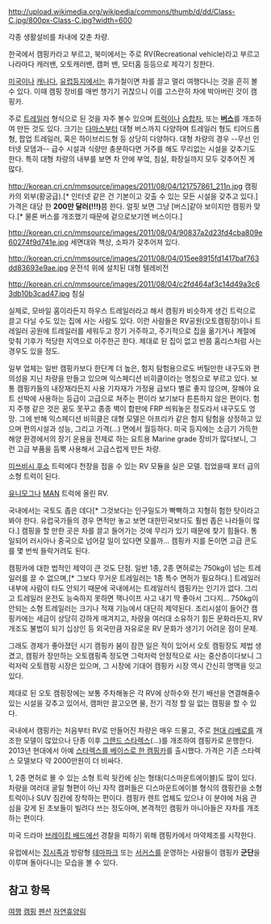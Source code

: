 http://upload.wikimedia.org/wikipedia/commons/thumb/d/dd/Class-C.jpg/800px-Class-C.jpg?width=600

각종 생활설비를 차내에 갖춘 차량.

한국에서 캠핑카라고 부르고, 북미에서는 주로 RV(Recreational vehicle)라고 부르고 나라마다 캐러밴, 오토캐러밴, 캠퍼 밴, 모터홈 등등으로 제각기 칭한다.

[[미국]]이나 [[캐나다]], [[유럽]]등지에서는 휴가철이면 차를 끌고 멀리 여행다니는 것을 흔히 볼 수 있다. 이때 캠핑 장비를 매번 챙기기 귀찮으니 이를 고스란히 차에 박아버린 것이 캠핑카.

주로 [[트레일러]] 형식으로 된 것을 자주 볼수 있으며 [[트럭]]이나 [[승합차]], 또는 '''[[버스]]'''를 개조하여 만든 것도 있다. 크기는 [[다마스]]부터 대형 버스까지 다양하며 트레일러 형도 티어드롭형, 팝업 트레일러, 혹은 하이브리드형 등 상당히 다양하다. 대형 차량의 경우 --무선 인터넷 모뎀과-- 급수 시설과 식량만 충분하다면 거주를 해도 무리없는 시설을 갖추기도 한다. 특히 대형 차량의 내부를 보면 차 안에 부엌, 침실, 화장실까지 모두 갖추어진 게 많다.

http://korean.cri.cn/mmsource/images/2011/08/04/121757861_211n.jpg
캠핑카의 외부(황궁급).[* 인터넷 같은 건 기본이고 갖출 수 있는 모든 시설을 갖추고 있다.] 가격은 대당 한 '''200만 달러(!!!)'''쯤 한다. 얼핏 보면 그냥 [버스]같아 보이지만 캠핑카 맞다.[* 물론 버스를 개조했기 때문에 겉으로보기엔 버스이다.]

http://korean.cri.cn/mmsource/images/2011/08/04/90837a2d23fd4cba809e60274f9d741e.jpg
세면대와 책상, 소파가 갖추어져 있다.

http://korean.cri.cn/mmsource/images/2011/08/04/015ee8915fd1417baf763dd83693e9ae.jpg
운전석 위에 설치된 대형 텔레비전

http://korean.cri.cn/mmsource/images/2011/08/04/c2fd464af3c14d49a3c63db10b3cad47.jpg
침실

실제로, 모바일 홈이라든지 하우스 트레일러라고 해서 캠핑카 비슷하게 생긴 트럭으로 끌고 다닐 수도 있는 집에 사는 사람도 있다. 이런 사람들은 RV공원(오토캠핑장)이나 트레일러 공원에 트레일러를 세워두고 장기 거주하고, 주기적으로 집을 옮기거나 계절에 맞춰 기후가 적당한 지역으로 이주한곤 한다. 제대로 된 집이 없고 반쯤 홈리스처럼 사는 경우도 있을 정도.

일부 업체는 일반 캠핑카보다 한단계 더 높은, 험지 탐험용으로도 버틸만한 내구도와 편의성을 지닌 차량을 만들고 있으며 익스페디션 비히클이라는 명칭으로 부르고 있다. 보통 캠핑카들의 내장재라든지 사용 기자재가 가정용 급보다 별로 좋지 않으며, 잘해야 요트 선박에 사용하는 등급이 고급으로 쳐주는 편이라 보기보다 튼튼하지 않은 편이다. 험지 주행 같은 것은 꿈도 못꾸고 종종 벽이 합판에 FRP 씌워놓은 정도라서 내구도도 엉망.
그에 반해 익스페디션 비히클은 대형 모델은 아프리카 같은 험지 탐험을 상정하고 있으며 편의시설과 성능, 그리고 가격(...) 면에서 월등하다. 미국 등지에는 소금기 가득한 해양 환경에서의 장기 운용을 전제로 하는 요트용 Marine grade 장비가 많다보니, 그런 고급 부품을 듬뿍 사용해서 고급스럽게 만든 차량.

{{{#!html
<object width="560" height="315"><param name="movie" value="http://www.youtube.com/v/EUWw_OPNFd0?version=3&amp;hl=en_GB"></param><param name="allowFullScreen" value="true"></param><param name="allowscriptaccess" value="always"></param><embed src="http://www.youtube.com/v/EUWw_OPNFd0?version=3&amp;hl=en_GB" type="application/x-shockwave-flash" width="560" height="315" allowscriptaccess="always" allowfullscreen="true"></embed></object>
}}}
[[미쓰비시 후소]] 트럭에다 천장을 접을 수 있는 RV 모듈을 실은 모델. 접었을때 포터 급의 소형 트럭이 된다.

{{{#!html
<object width="420" height="315"><param name="movie" value="http://www.youtube.com/v/-YbSaEZ0NYY?version=3&amp;hl=en_GB"></param><param name="allowFullScreen" value="true"></param><param name="allowscriptaccess" value="always"></param><embed src="http://www.youtube.com/v/-YbSaEZ0NYY?version=3&amp;hl=en_GB" type="application/x-shockwave-flash" width="420" height="315" allowscriptaccess="always" allowfullscreen="true"></embed></object>
}}}
[[유니목|유니모그]]나 [[MAN]] 트럭에 올린 RV.

국내에서는 국토도 좁은 데다[* 그것보다는 인구밀도가 빡빡하고 지형히 험한 탓이라고 봐야 한다. 유럽국가들의 경우 면적만 놓고 보면 대한민국보다도 훨씬 좁은 나라들이 많다.] 캠핑을 할 만한 곳은 차를 끌고 들어가는 것에 무리가 있기 때문에 찾기 힘들다. 통일되어 러시아나 중국으로 넘어갈 일이 있다면 모를까... 캠핑카 지를 돈이면 고급 콘도를 몇 번씩 들락거려도 된다.

캠핑카에 대한 법적인 제약이 큰 것도 단점. 일반 1종, 2종 면허로는 750kg이 넘는 트레일러를 끌 수 없으며,[* 그보다 무거운 트레일러는 1종 특수 면허가 필요하다.] 트레일러 내부에 사람이 타도 안되기 때문에 국내에서는 트레일러식 캠핑카는 인기가 없다. 그리고 트레일러 운전도 능숙하지 못하면 잭나이프 사고 내기 딱 좋아서 그다지... 750kg이 안되는 소형 트레일러는 크기나 적재 기능에서 대단히 제약된다. 조리시설이 들어간 캠핑카에는 세금이 상당히 강하게 매겨지고, 차량을 여러대 소유하기 힘든 문화라든지, RV 개조도 불법이 되기 십상인 등 외국만큼 자유로운 RV 문화가 생기기 어려운 점이 문제.

그래도 경제가 좋아졌던 시기 캠핑카 붐이 잠깐 일은 적이 있어서 오토 캠핑장도 제법 생겼고, 캠핑카 장만하는 오토캠핑족 정도면 그럭저럭 안정적으로 사는 중산층이다보니 그럭저럭 오토캠핑 시장은 있으며, 그 시장에 기대어 캠핑카 시장 역시 간신히 명맥을 잇고 있다.

제대로 된 오토 캠핑장에는 보통 주차해놓은 각 RV에 상하수와 전기 배선을 연결해줄수 있는 시설을 갖추고 있어서, 캠퍼만 끌고오면 물, 전기 걱정 할 일 없는 캠핑을 할 수 있다.

국내에서 캠핑카는 처음부터 RV로 만들어진 차량은 매우 드물고, 주로 [[현대 리베로]]를 개조한 모델이 많았으나 단종 이후 [[그랜드 스타렉스]](...)를 개조하여 캠핑카로 운행한다.
2013년 현대에서 아예 [http://auto.naver.com/car/main.nhn?yearsId=29269 스타렉스를 베이스로 한 캠핑카]를 출시했다. 가격은 기존 스타렉스 모델보다 약 2000만원이 더 비싸다.

1, 2종 면허로 몰 수 있는 소형 트럭 뒷칸에 싣는 형태(디스마운트에이블)도 많이 있다. 차량을 여러대 굴릴 형편이 아닌 자작 캠퍼들은 디스마운트에이블 형식의 캠핑칸을 소형 트럭이나 SUV 짐칸에 장착하는 편이다.
캠핑카 렌트 업체도 있으나 이 분야에 처음 관심을 갖게 된 초보들이 빌려다 쓰는 정도아며, 본격적인 캠핑카 마니아들은 자차를 개조하는 편이다.

미국 드라마 [[브레이킹 배드]]에선 경찰을 피하기 위해 캠핑카에서 마약제조를 시작한다.

유럽에서는 [[집시]]족과 방랑형 [[테마파크]] 또는 [[서커스]]를 운영하는 사람들이 캠핑카 '''군단'''을 이루며 돌아다니는 모습을 볼 수 있다. 



== 참고 항목 ==

[[여행]]
[[캠핑]]
[[펜션]]
[[자연휴양림]]

